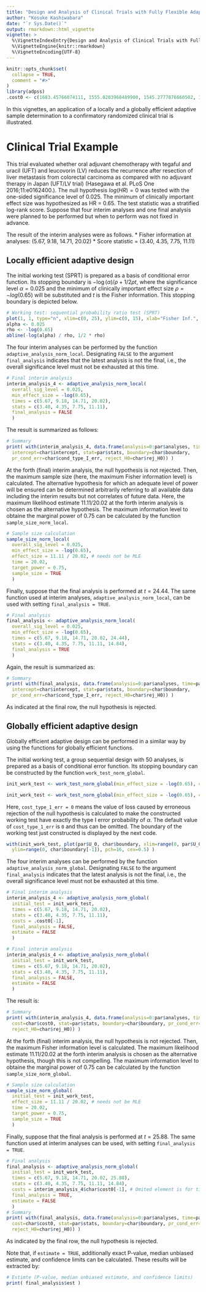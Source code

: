 ```yaml
---
title: "Design and Analysis of Clinical Trials with Fully Flexible Adaptive Sample Size Determination"
author: "Kosuke Kashiwabara"
date: "`r Sys.Date()`"
output: rmarkdown::html_vignette
vignette: >
  %\VignetteIndexEntry{Design and Analysis of Clinical Trials with Fully Flexible Adaptive Sample Determination}
  %\VignetteEngine{knitr::rmarkdown}
  %\VignetteEncoding{UTF-8}
---
```


```r
knitr::opts_chunk$set(
  collapse = TRUE,
  comment = "#>"
)
library(adpss)
.cost0 <- c(1683.45766074111, 1555.0203968489900, 1545.2777876660502, 1528.3974722278008, 1471.7273013354791)
```
In this vignettes, an application of a locally and a globally efficient 
adaptive sample determination to a confirmatory randomized clinical trial
is illustrated.

# Clinical Trial Example
This trial evaluated whether oral adjuvant chemotherapy with tegaful and uracil (UFT) and leucovorin (LV) reduces the recurrence after resection of liver metastasis from colorectal carcinoma as compared with no adjuvant therapy in Japan (UFT/LV trial) (Hasegawa et al. PLoS One 2016;11:e0162400.).
The null hypothesis $log(HR) = 0$ was tested with the one-sided significance level of 0.025.  The minimum of clinically important effect size was hypothesized as HR = 0.65. The test statistic was a stratified log-rank score.
Suppose that four interim analyses and one final analysis were planned to be performed but when to perform was not fixed in advance.

The result of the interim analyses were as follows.
* Fisher information at analyses: (5.67, 9.18, 14.71, 20.02)
* Score statistic = (3.40, 4.35, 7.75, 11.11)

## Locally efficient adaptive design
The initial working test (SPRT) is prepared as a basis of conditional error function. Its stopping boundary is $-\log(\alpha) / \rho + 1 / 2 \rho t$,
where the significance level $\alpha = 0.025$ and the minimum of clinically important effect size $\rho = -log(0.65)$ will be substituted and $t$ is the Fisher information. This stopping boundary is depicted below.

```r
# Working test: sequential probability ratio test (SPRT)
plot(1, 1, type="n", xlim=c(0, 25), ylim=c(0, 15), xlab="Fisher Inf.", ylab = "Score Stat.")
alpha <- 0.025
rho <- -log(0.65)
abline(-log(alpha) / rho, 1/2 * rho)
```

The four interim analyses can be performed by the function `adaptive_analysis_norm_local`.
Designating `FALSE` to the argument `final_analysis` indicates that the latest analysis is not the final, i.e., the overall significance level must not be exhausted at this time.

```r
# Final interim analysis
interim_analysis_4 <- adaptive_analysis_norm_local(
  overall_sig_level = 0.025,
  min_effect_size = -log(0.65),
  times = c(5.67, 9.18, 14.71, 20.02),
  stats = c(3.40, 4.35, 7.75, 11.11),
  final_analysis = FALSE
  )
```

The result is summarized as follows:

```r
# Summary
print( with(interim_analysis_4, data.frame(analysis=0:par$analyses, time=par$times,
  intercept=char$intercept, stat=par$stats, boundary=char$boundary,
  pr_cond_err=char$cond_type_I_err, reject_H0=char$rej_H0)) )
```

At the forth (final) interim analysis, the null hypothesis is not rejected. Then, the maximum sample size (here, the maximum Fisher information level) is calculated.
The alternative hypothesis for which an adequate level of power will be ensured can be determined arbitrarily referring to all available data including the interim results but not correlates of future data.
Here, the maximum likelihood estimate $11.11 / 20.02$ at the forth interim analysis is chosen as the alternative hypothesis. The maximum information level to obtaine the marginal power of 0.75 can be calculated by the function `sample_size_norm_local`.

```r
# Sample size calculation
sample_size_norm_local(
  overall_sig_level = 0.025,
  min_effect_size = -log(0.65),
  effect_size = 11.11 / 20.02, # needs not be MLE
  time = 20.02,
  target_power = 0.75,
  sample_size = TRUE
  )
```
Finally, suppose that the final analysis is performed at $t = 24.44$.
The same function used at interim analyses, `adaptive_analysis_norm_local`,  can be used with setting `final_analysis = TRUE`.

```r
# Final analysis
final_analysis <- adaptive_analysis_norm_local(
  overall_sig_level = 0.025,
  min_effect_size = -log(0.65),
  times = c(5.67, 9.18, 14.71, 20.02, 24.44),
  stats = c(3.40, 4.35, 7.75, 11.11, 14.84),
  final_analysis = TRUE
  )
```

Again, the result is summarized as:

```r
# Summary
print( with(final_analysis, data.frame(analysis=0:par$analyses, time=par$times,
  intercept=char$intercept, stat=par$stats, boundary=char$boundary,
  pr_cond_err=char$cond_type_I_err, reject_H0=char$rej_H0)) )
```

As indicated at the final row, the null hypothesis is rejected.



## Globally efficient adaptive design

Globally efficient adaptive design can be performed in a similar way by using the functions for globally efficient functions.

The initial working test, a group sequential design with 50 analyses, is prepared as a basis of conditional error function. Its stopping boundary can be constructed by the function `work_test_norm_global`.

```r
init_work_test <- work_test_norm_global(min_effect_size = -log(0.65), cost_type_1_err = .cost0[1])
```
```r
init_work_test <- work_test_norm_global(min_effect_size = -log(0.65), cost_type_1_err = 0)
```

Here, `cost_type_1_err = 0` means the value of loss caused by erroneous rejection of the null hypothesis is calculated to make the constructed working test have exactly the type I error probability of $\alpha$.
The default value of `cost_type_1_err` is `0` and thus can be omitted.
The boundary of the working test just constructed is displayed by the next code.

```r
with(init_work_test, plot(par$U_0, char$boundary, xlim=range(0, par$U_0),
  ylim=range(0, char$boundary[-1]), pch=16, cex=0.5) )
```

The four interim analyses can be performed by the function `adaptive_analysis_norm_global`.
Designating `FALSE` to the argument `final_analysis` indicates that the latest analysis is not the final, i.e., the overall significance level must not be exhausted at this time.

```r
# Final interim analysis
interim_analysis_4 <- adaptive_analysis_norm_global(
  initial_test = init_work_test,
  times = c(5.67, 9.18, 14.71, 20.02),
  stats = c(3.40, 4.35, 7.75, 11.11),
  costs = .cost0[-1],
  final_analysis = FALSE,
  estimate = FALSE
  )
```

```r
# Final interim analysis
interim_analysis_4 <- adaptive_analysis_norm_global(
  initial_test = init_work_test,
  times = c(5.67, 9.18, 14.71, 20.02),
  stats = c(3.40, 4.35, 7.75, 11.11),
  final_analysis = FALSE,
  estimate = FALSE
  )
```

The result is:

```r
# Summary
print( with(interim_analysis_4, data.frame(analysis=0:par$analyses, time=par$times,
  cost=char$cost0, stat=par$stats, boundary=char$boundary, pr_cond_err=char$cond_type_I_err,
  reject_H0=char$rej_H0)) )
```

At the forth (final) interim analysis, the null hypothesis is not rejected. Then, the maximum Fisher information level is calculated.
The maximum likelihood estimate $11.11 / 20.02$ at the forth interim analysis is chosen as the alternative hypothesis, though this is not compelling. The maximum information level to obtaine the marginal power of $0.75$ can be calculated by the function `sample_size_norm_global`.

```r
# Sample size calculation
sample_size_norm_global(
  initial_test = init_work_test,
  effect_size = 11.11 / 20.02, # needs not be MLE
  time = 20.02,
  target_power = 0.75,
  sample_size = TRUE
  )
```

Finally, suppose that the final analysis is performed at $t = 25.88$.
The same function used at interim analyses can be used, with setting `final_analysis = TRUE`. 

```r
# Final analysis
final_analysis <- adaptive_analysis_norm_global(
  initial_test = init_work_test,
  times = c(5.67, 9.18, 14.71, 20.02, 25.88),
  stats = c(3.40, 4.35, 7.75, 11.11, 14.84),
  costs = interim_analysis_4$char$cost0[-1], # Omited element is for time = 0
  final_analysis = TRUE,
  estimate = FALSE
  )
# Summary
print( with(final_analysis, data.frame(analysis=0:par$analyses, time=par$times,
  cost=char$cost0, stat=par$stats, boundary=char$boundary, pr_cond_err=char$cond_type_I_err,
  reject_H0=char$rej_H0)) )

```

As indicated by the final row, the null hypothesis is rejected.

Note that, if `estimate = TRUE`, additionally exact P-value, median unbiased estimate, and confidence limits can be calculated.
These results will be extracted by:

```r
# Estimte (P-value, median unbiased estimate, and confidence limits)
print( final_analysis$est )
```



